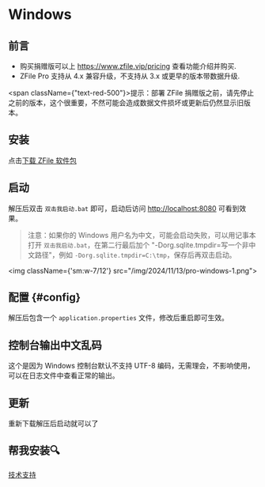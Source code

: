 # Windows

## 前言

- 购买捐赠版可以上 https://www.zfile.vip/pricing 查看功能介绍并购买.
- ZFile Pro 支持从 4.x 兼容升级，不支持从 3.x 或更早的版本带数据升级.

<span className={"text-red-500"}>提示：部署 ZFile 捐赠版之前，请先停止之前的版本，这个很重要，不然可能会造成数据文件损坏或更新后仍然显示旧版本。</span>

## 安装

点击[下载 ZFile 软件包](https://c.jun6.net/ZFILE-PRO/zfile-pro-release_windows_amd64.zip)

## 启动

解压后双击 `双击我启动.bat` 即可，启动后访问 [http://localhost:8080](http://localhost:8080) 可看到效果。

> 注意：如果你的 Windows 用户名为中文，可能会启动失败，可以用记事本打开 `双击我启动.bat`，在第二行最后加个 "-Dorg.sqlite.tmpdir=写一个非中文路径"，例如 `-Dorg.sqlite.tmpdir=C:\tmp`，保存后再双击启动。

<img className={'sm:w-7/12'} src="/img/2024/11/13/pro-windows-1.png"></img>

## 配置 {#config}

解压后包含一个 `application.properties` 文件，修改后重启即可生效。

## 控制台输出中文乱码

这个是因为 Windows 控制台默认不支持 UTF-8 编码，无需理会，不影响使用，可以在日志文件中查看正常的输出。

## 更新

重新下载解压后启动就可以了

## 帮我安装🔍
[技术支持](/support/)

